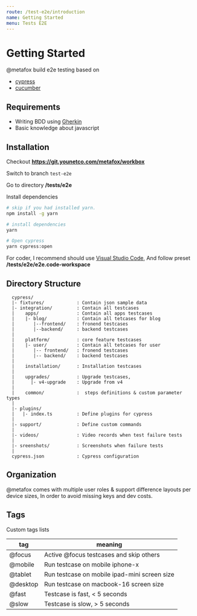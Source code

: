 ```yaml
---
route: /test-e2e/introduction
name: Getting Started
menu: Tests E2E
---
```


# Getting Started

@metafox build e2e testing based on

- [cypress](https://www.cypress.io/)
- [cucumber](https://github.com/TheBrainFamily/cypress-cucumber-preprocessor)

## Requirements

- Writing BDD using [Gherkin](https://cucumber.io/docs/gherkin/)
- Basic knowledge about javascript

## Installation

Checkout **https://git.younetco.com/metafox/workbox**

Switch to branch `test-e2e`

Go to directory **/tests/e2e**

Install dependencies

```bash
# skip if you had installed yarn.
npm install -g yarn

# install dependencies
yarn

# Open cypress
yarn cypress:open

```

For coder, I recommend should use [Visual Studio Code](https://code.visualstudio.com/), And follow preset
**/tests/e2e/e2e.code-workspace**

## Directory Structure

```text
  cypress/
  |- fixtures/            : Contain json sample data
  |- integration/         : Contain all testcases
  |    apps/              : Contain all apps testcases
  |    |- blog/           : Contain all tetcases for blog
  |       |--frontend/    : fronend testcases
  |       |--backend/     : backend testcases
  |
  |    platform/          : core feature testcases
  |    |- user/           : Contain all tetcases for user
  |       |-- frontend/   : fronend testcases
  |       |-- backend/    : backend testcases
  |
  |    installation/      : Installation testcases
  |
  |    upgrades/          : Upgrade testcases,
  |      |- v4-upgrade    : Upgrade from v4
  |
  |    common/            :  steps definitions & custom parameter types
  |
  |- plugins/
  |   |- index.ts         : Define plugins for cypress
  |
  |- support/             : Define custom commands
  |
  |- videos/              : Video records when test failure tests
  |
  |- sreenshots/          : Screenshots when failure tests
  |
  cypress.json            : Cypress configuration
```

## Organization

@metafox comes with multiple user roles & support difference layouts per device sizes,
In order to avoid missing keys and dev costs.

## Tags

Custom tags lists

| tag      | meaning                                      |
| -------- | -------------------------------------------- |
| @focus   | Active @focus testcases and skip others      |
| @mobile  | Run testcase on mobile iphone-x              |
| @tablet  | Run testcase on mobile ipad-mini screen size |
| @desktop | Run testcase on macbook-16 screen size       |
| @fast    | Testcase is fast, < 5 seconds                |
| @slow    | Testcase is slow, > 5 seconds                |
